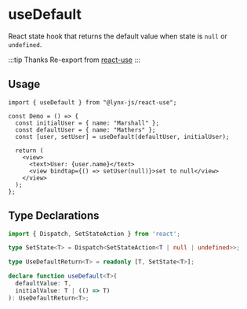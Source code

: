 # useDefault

React state hook that returns the default value when state is `null` or `undefined`.

:::tip Thanks
Re-export from [react-use](https://github.com/streamich/react-use)
:::

## Usage

```tsx
import { useDefault } from "@lynx-js/react-use";

const Demo = () => {
  const initialUser = { name: "Marshall" };
  const defaultUser = { name: "Mathers" };
  const [user, setUser] = useDefault(defaultUser, initialUser);

  return (
    <view>
      <text>User: {user.name}</text>
      <view bindtap={() => setUser(null)}>set to null</view>
    </view>
  );
};
```

## Type Declarations
```ts
import { Dispatch, SetStateAction } from 'react';

type SetState<T> = Dispatch<SetStateAction<T | null | undefined>>;

type UseDefaultReturn<T> = readonly [T, SetState<T>];

declare function useDefault<T>(
  defaultValue: T,
  initialValue: T | (() => T)
): UseDefaultReturn<T>;
```
